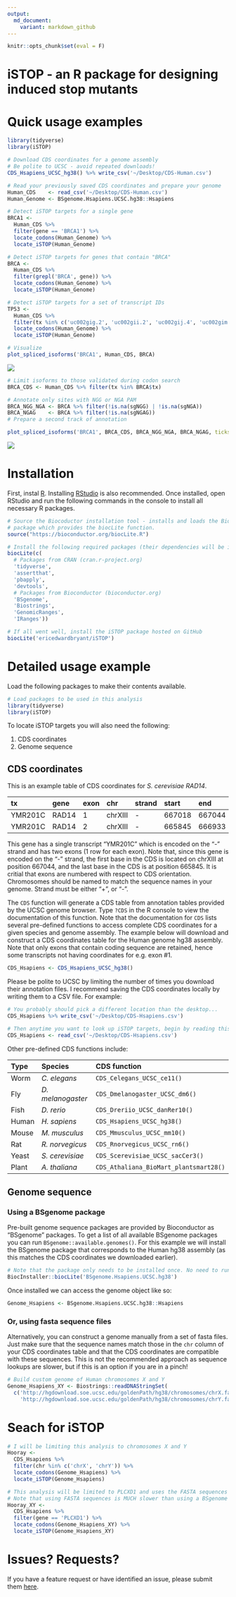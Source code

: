 ```yaml
---
output:
  md_document:
    variant: markdown_github
---
```


```r
knitr::opts_chunk$set(eval = F)
```

# iSTOP - an R package for designing induced stop mutants


# Quick usage examples

```r
library(tidyverse)
library(iSTOP)

# Download CDS coordinates for a genome assembly
# Be polite to UCSC - avoid repeated downloads!
CDS_Hsapiens_UCSC_hg38() %>% write_csv('~/Desktop/CDS-Human.csv')

# Read your previously saved CDS coordinates and prepare your genome
Human_CDS    <- read_csv('~/Desktop/CDS-Human.csv')
Human_Genome <- BSgenome.Hsapiens.UCSC.hg38::Hsapiens

# Detect iSTOP targets for a single gene
BRCA1 <- 
  Human_CDS %>%
  filter(gene == 'BRCA1') %>%
  locate_codons(Human_Genome) %>%
  locate_iSTOP(Human_Genome)

# Detect iSTOP targets for genes that contain "BRCA"
BRCA <-
  Human_CDS %>%
  filter(grepl('BRCA', gene)) %>%
  locate_codons(Human_Genome) %>%
  locate_iSTOP(Human_Genome)

# Detect iSTOP targets for a set of transcript IDs
TP53 <-
  Human_CDS %>%
  filter(tx %in% c('uc002gig.2', 'uc002gii.2', 'uc002gij.4', 'uc002gim.5')) %>%
  locate_codons(Human_Genome) %>%
  locate_iSTOP(Human_Genome)

# Visualize
plot_spliced_isoforms('BRCA1', Human_CDS, BRCA)
```

<img src="https://raw.githubusercontent.com/EricEdwardBryant/iSTOP/master/inst/img/BRCA1-all.png"/>

```r
# Limit isoforms to those validated during codon search
BRCA_CDS <- Human_CDS %>% filter(tx %in% BRCA$tx)

# Annotate only sites with NGG or NGA PAM
BRCA_NGG_NGA <- BRCA %>% filter(!is.na(sgNGG) | !is.na(sgNGA))
BRCA_NGAG    <- BRCA %>% filter(!is.na(sgNGAG))
# Prepare a second track of annotation

plot_spliced_isoforms('BRCA1', BRCA_CDS, BRCA_NGG_NGA, BRCA_NGAG, ticks_upper_color = 'red', ticks_lower_color = 'blue')
```

<img src="https://raw.githubusercontent.com/EricEdwardBryant/iSTOP/master/inst/img/BRCA1.png"/>

# Installation

First, instal [R](https://cran.r-project.org). Installing [RStudio](https://www.rstudio.com/products/rstudio/download/) is also recommended. Once installed, open RStudio and run the following commands in the console to install all necessary R packages.

```r
# Source the Biocoductor installation tool - installs and loads the BiocInstaller 
# package which provides the biocLite function.
source("https://bioconductor.org/biocLite.R")

# Install the following required packages (their dependencies will be included)
biocLite(c(
  # Packages from CRAN (cran.r-project.org)
  'tidyverse', 
  'assertthat',
  'pbapply',
  'devtools',
  # Packages from Bioconductor (bioconductor.org)
  'BSgenome',
  'Biostrings',
  'GenomicRanges',
  'IRanges'))

# If all went well, install the iSTOP package hosted on GitHub
biocLite('ericedwardbryant/iSTOP')
```

# Detailed usage example

Load the following packages to make their contents available.

```r
# Load packages to be used in this analysis
library(tidyverse)
library(iSTOP)
```

To locate iSTOP targets you will also need the following:

1. CDS coordinates
2. Genome sequence

## CDS coordinates

This is an example table of CDS coordinates for *S. cerevisiae* *RAD14*. 

| tx      | gene  | exon | chr     | strand | start  | end    |
| :------ | :---- | :--- | :------ | :----- | :----- | :----- |
| YMR201C | RAD14 | 1    | chrXIII |      - | 667018 | 667044 |
| YMR201C | RAD14 | 2    | chrXIII |      - | 665845 | 666933 |

This gene has a single transcript "YMR201C" which is encoded on the "-" strand and has two exons (1 row for each exon). Note that, since this gene is encoded on the "-" strand, the first base in the CDS is located on chrXIII at position 667044, and the last base in the CDS is at position 665845. It is critial that exons are numbered with respect to CDS orientation. Chromosomes should be named to match the sequence names in your genome. Strand must be either "+", or "-".

The `CDS` function will generate a CDS table from annotation tables provided by the UCSC genome browser. Type `?CDS` in the R console to view the documentation of this function. Note that the documentation for `CDS` lists several pre-defined functions to access complete CDS coordinates for a given species and genome assembly. The example below will download and construct a CDS coordinates table for the Human genome hg38 assembly. Note that only exons that contain coding sequence are retained, hence some transcripts not having coordinates for e.g. exon #1.

```r
CDS_Hsapiens <- CDS_Hsapiens_UCSC_hg38()
```

Please be polite to UCSC by limiting the number of times you download their annotation files. I recommend saving the CDS coordinates locally by writing them to a CSV file. For example:

```r
# You probably should pick a different location than the desktop...
CDS_Hsapiens %>% write_csv('~/Desktop/CDS-Hsapiens.csv')

# Then anytime you want to look up iSTOP targets, begin by reading this file
CDS_Hsapiens <- read_csv('~/Desktop/CDS-Hsapiens.csv')
```

Other pre-defined CDS functions include:

| Type  | Species           | CDS function                           |
| :---- | :---------------- | :------------------------------------- |
| Worm  | *C. elegans*      | `CDS_Celegans_UCSC_ce11()`             |
| Fly   | *D. melanogaster* | `CDS_Dmelanogaster_UCSC_dm6()`         |
| Fish  | *D. rerio*        | `CDS_Dreriio_UCSC_danRer10()`          |
| Human | *H. sapiens*      | `CDS_Hsapiens_UCSC_hg38()`             |
| Mouse | *M. musculus*     | `CDS_Mmusculus_UCSC_mm10()`            |
| Rat   | *R. norvegicus*   | `CDS_Rnorvegicus_UCSC_rn6()`           |
| Yeast | *S. cerevisiae*   | `CDS_Scerevisiae_UCSC_sacCer3()`       |
| Plant | *A. thaliana*     | `CDS_Athaliana_BioMart_plantsmart28()` |

## Genome sequence

### Using a BSgenome package

Pre-built genome sequence packages are provided by Bioconductor as "BSgenome" packages. To get a list of all available BSgenome packages you can run `BSgenome::available.genomes()`. For this example we will install the BSgenome package that corresponds to the Human hg38 assembly (as this matches the CDS coordinates we downloaded earlier).

```r
# Note that the package only needs to be installed once. No need to run this again.
BiocInstaller::biocLite('BSgenome.Hsapiens.UCSC.hg38')
```

Once installed we can access the genome object like so:

```r
Genome_Hsapiens <- BSgenome.Hsapiens.UCSC.hg38::Hsapiens
```

### Or, using fasta sequence files

Alternatively, you can construct a genome manually from a set of fasta files. Just make sure that the sequence names match those in the `chr` column of your CDS coordinates table and that the CDS coordinates are compatible with these sequences. This is not the recommended approach as sequence lookups are slower, but if this is an option if you are in a pinch!

```r
# Build custom genome of Human chromosomes X and Y
Genome_Hsapiens_XY <- Biostrings::readDNAStringSet(
  c('http://hgdownload.soe.ucsc.edu/goldenPath/hg38/chromosomes/chrX.fa.gz',
    'http://hgdownload.soe.ucsc.edu/goldenPath/hg38/chromosomes/chrY.fa.gz'))
```

# Seach for iSTOP

```r
# I will be limiting this analysis to chromosomes X and Y
Hooray <-
  CDS_Hsapiens %>%
  filter(chr %in% c('chrX', 'chrY')) %>%
  locate_codons(Genome_Hsapiens) %>%
  locate_iSTOP(Genome_Hsapiens)
```

```r
# This analysis will be limited to PLCXD1 and uses the FASTA sequences
# Note that using FASTA sequences is MUCH slower than using a BSgenome
Hooray_XY <-
  CDS_Hsapiens %>%
  filter(gene == 'PLCXD1') %>%
  locate_codons(Genome_Hsapiens_XY) %>%
  locate_iSTOP(Genome_Hsapiens_XY)
```

# Issues? Requests?

If you have a feature request or have identified an issue, please submit them [here](https://github.com/EricEdwardBryant/iSTOP/issues).
